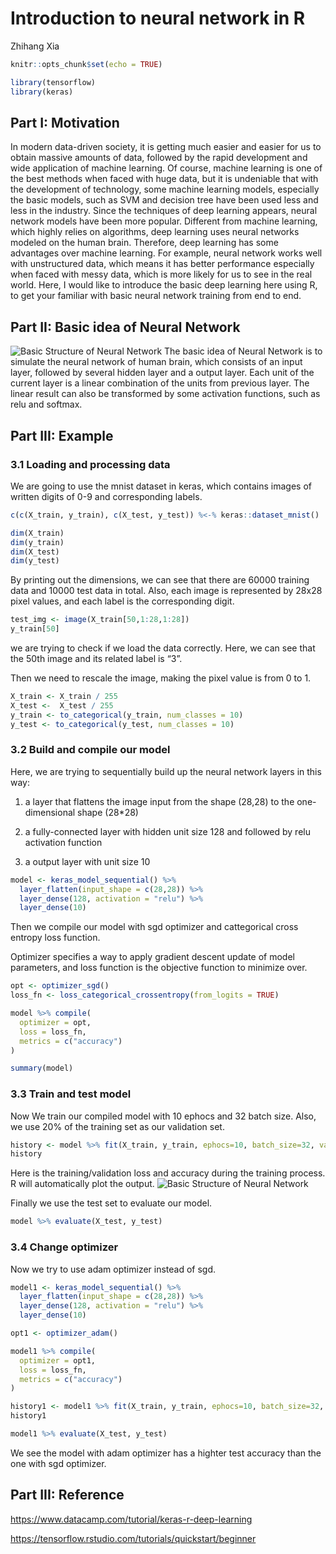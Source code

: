 # Introduction to neural network in R

Zhihang Xia

```r
knitr::opts_chunk$set(echo = TRUE)
```

```r
library(tensorflow)
library(keras)
```

## Part I: Motivation

In modern data-driven society, it is getting much easier and easier for us to obtain massive amounts of data, followed by the rapid development and wide application of machine learning. Of course, machine learning is one of the best methods when faced with huge data, but it is undeniable that with the development of technology, some machine learning models, especially the basic models, such as SVM and decision tree have been used less and less in the industry. Since the techniques of deep learning appears, neural network models have been more popular. Different from machine learning, which highly relies on algorithms, deep learning uses neural networks modeled on the human brain. Therefore, deep learning has some advantages over machine learning. For example, neural network works well with unstructured data, which means it has better performance especially when faced with messy data, which is more likely for us to see in the real world. Here, I would like to introduce the basic deep learning here using R, to get your familiar with basic neural network training from end to end.

## Part II: Basic idea of Neural Network

![Basic Structure of Neural Network](resources/r_neural_network/nn.png)
The basic idea of Neural Network is to simulate the neural network of human brain, which consists of an input layer, followed by several hidden layer and a output layer. Each unit of the current layer is a linear combination of the units from previous layer. The linear result can also be transformed by some activation functions, such as relu and softmax.

## Part III: Example

### 3.1 Loading and processing data

We are going to use the mnist dataset in keras, which contains images of written digits of 0-9 and corresponding labels.

```r
c(c(X_train, y_train), c(X_test, y_test)) %<-% keras::dataset_mnist()
```

```r
dim(X_train)
dim(y_train)
dim(X_test)
dim(y_test)
```
By printing out the dimensions, we can see that there are 60000 training data and 10000 test data in total. Also, each image is represented by 28x28 pixel values, and each label is the corresponding digit.

```r
test_img <- image(X_train[50,1:28,1:28])
y_train[50]
```
we are trying to check if we load the data correctly. Here, we can see that the 50th image and its related label is "3".

Then we need to rescale the image, making the pixel value is from 0 to 1.

```r
X_train <- X_train / 255
X_test <-  X_test / 255
y_train <- to_categorical(y_train, num_classes = 10)
y_test <- to_categorical(y_test, num_classes = 10)
```


### 3.2 Build and compile our model

Here, we are trying to sequentially build up the neural network layers in this way:

1. a layer that flattens the image input from the shape (28,28) to the one-dimensional shape (28*28)

2. a fully-connected layer with hidden unit size 128 and followed by relu activation function

3. a output layer with unit size 10

```r
model <- keras_model_sequential() %>%
  layer_flatten(input_shape = c(28,28)) %>%
  layer_dense(128, activation = "relu") %>%
  layer_dense(10)
```

Then we compile our model with sgd optimizer and cattegorical cross entropy loss function.

Optimizer specifies a way to apply gradient descent update of model parameters, and loss function is the objective function to minimize over.

```r
opt <- optimizer_sgd()
loss_fn <- loss_categorical_crossentropy(from_logits = TRUE)
```

```r
model %>% compile(
  optimizer = opt,
  loss = loss_fn,
  metrics = c("accuracy")
)
```

```r
summary(model)
```


### 3.3 Train and test model

Now We train our compiled model with 10 ephocs and 32 batch size. Also, we use 20% of the training set as our validation set.

```r
history <- model %>% fit(X_train, y_train, ephocs=10, batch_size=32, validation_split=0.2)
history
```
Here is the training/validation loss and accuracy during the training process. R will automatically plot the output.
![Basic Structure of Neural Network](resources/r_neural_network/loss.png)

Finally we use the test set to evaluate our model.

```r
model %>% evaluate(X_test, y_test)
```

### 3.4 Change optimizer

Now we try to use adam optimizer instead of sgd.

```r
model1 <- keras_model_sequential() %>%
  layer_flatten(input_shape = c(28,28)) %>%
  layer_dense(128, activation = "relu") %>%
  layer_dense(10)
```

```r
opt1 <- optimizer_adam()
```

```r
model1 %>% compile(
  optimizer = opt1,
  loss = loss_fn,
  metrics = c("accuracy")
)
```

```r
history1 <- model1 %>% fit(X_train, y_train, ephocs=10, batch_size=32, validation_split=0.2)
history1
```

```r
model1 %>% evaluate(X_test, y_test)
```

We see the model with adam optimizer has a highter test accuracy than the one with sgd optimizer.

## Part III: Reference

[https://www.datacamp.com/tutorial/keras-r-deep-learning](https://www.datacamp.com/tutorial/keras-r-deep-learning)

[https://tensorflow.rstudio.com/tutorials/quickstart/beginner](https://tensorflow.rstudio.com/tutorials/quickstart/beginner)
